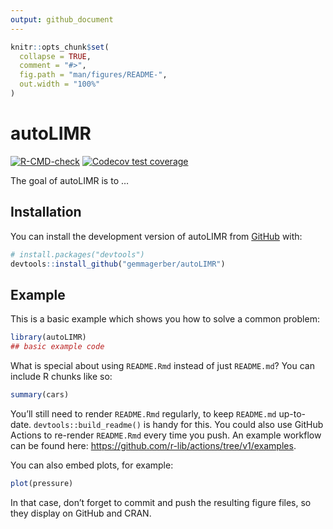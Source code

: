 ```yaml
---
output: github_document
---
```


<!-- README.md is generated from README.Rmd. Please edit that file -->

```r
knitr::opts_chunk$set(
  collapse = TRUE,
  comment = "#>",
  fig.path = "man/figures/README-",
  out.width = "100%"
)
```

# autoLIMR

<!-- badges: start -->
[![R-CMD-check](https://github.com/gemmagerber/autoLIMR/actions/workflows/R-CMD-check.yaml/badge.svg)](https://github.com/gemmagerber/autoLIMR/actions/workflows/R-CMD-check.yaml)
[![Codecov test coverage](https://codecov.io/gh/gemmagerber/autoLIMR/branch/main/graph/badge.svg)](https://app.codecov.io/gh/gemmagerber/autoLIMR?branch=main)
<!-- badges: end -->

The goal of autoLIMR is to ...

## Installation

You can install the development version of autoLIMR from [GitHub](https://github.com/) with:

``` r
# install.packages("devtools")
devtools::install_github("gemmagerber/autoLIMR")
```

## Example

This is a basic example which shows you how to solve a common problem:

```r
library(autoLIMR)
## basic example code
```

What is special about using `README.Rmd` instead of just `README.md`? You can include R chunks like so:

```r
summary(cars)
```

You'll still need to render `README.Rmd` regularly, to keep `README.md` up-to-date. `devtools::build_readme()` is handy for this. You could also use GitHub Actions to re-render `README.Rmd` every time you push. An example workflow can be found here: <https://github.com/r-lib/actions/tree/v1/examples>.

You can also embed plots, for example:

```r
plot(pressure)
```

In that case, don't forget to commit and push the resulting figure files, so they display on GitHub and CRAN.
